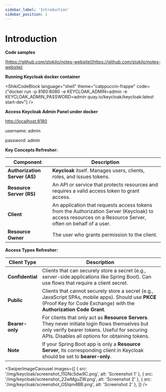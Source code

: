 ```yaml
---
sidebar_label: 'Introduction'
sidebar_position: 1
---
```


# Introduction

**Code samples**

[https://github.com/stokilo/notes-website](https://github.com/stokilo/notes-website)

**Running Keycloak docker container**


<ShikiCodeBlock language="shell" theme="catppuccin-frappe"
                code={"docker run -p 8180:8080 -e KEYCLOAK_ADMIN=admin -e KEYCLOAK_ADMIN_PASSWORD=admin quay.io/keycloak/keycloak:latest start-dev"} />

**Access Keycloak Admin Panel under docker**

[http://localhost:8180](http://localhost:8180)

username: admin

password: admin

**Key Concepts Refresher:**

| Component              | Description                                                                                                                       |
|------------------------|-----------------------------------------------------------------------------------------------------------------------------------|
| **Authorization Server (AS)** | **Keycloak** itself. Manages users, clients, roles, and issues tokens.                                                             |
| **Resource Server (RS)**      | An API or service that protects resources and requires a valid access token to grant access.                                     |
| **Client**                    | An application that requests access tokens from the Authorization Server (Keycloak) to access resources on a Resource Server, often on behalf of a user. |
| **Resource Owner**            | The user who grants permission to the client.                                                                                  |


**Access Types Refresher:**

| Client Type     | Description                                                                                                                                                                                                                   |
|------------------|-------------------------------------------------------------------------------------------------------------------------------------------------------------------------------------------------------------------------------|
| **Confidential** | Clients that can securely store a secret (e.g., server-side applications like Spring Boot). Can use flows that require a client secret.                                                                                       |
| **Public**       | Clients that cannot securely store a secret (e.g., JavaScript SPAs, mobile apps). Should use **PKCE** (Proof Key for Code Exchange) with the **Authorization Code Grant**.                                                  |
| **Bearer-only**  | For clients that only act as **Resource Servers**. They never initiate login flows themselves but only verify bearer tokens. Useful for securing APIs. Disables all options for obtaining tokens.                            |
| **Note**         | If your Spring Boot app is only a **Resource Server**, its corresponding client in Keycloak should be set to **bearer-only**.                                                                                   |


<SwiperImageCarousel
  images={[
    { src: '/img/keycloak/screenshot_11GNc5dw9C.png', alt: 'Screenshot 1' },
    { src: '/img/keycloak/screenshot_22wMguZW.png', alt: 'Screenshot 2' },
    { src: '/img/keycloak/screenshot_OSlqm4BB.png', alt: 'Screenshot 2' },
  ]} />